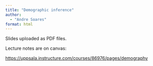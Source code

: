 ```yaml
---
title: "Demographic inference"
author:
  - "Andre Soares"
format: html
---
```


::: {.callout-important}

Slides uploaded as PDF files.

:::

Lecture notes are on canvas:

<https://uppsala.instructure.com/courses/86976/pages/demography>
